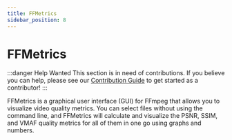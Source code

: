 ```yaml
---
title: FFMetrics
sidebar_position: 8
---
```


# FFMetrics

:::danger Help Wanted
This section is in need of contributions. If you believe you can help, please see our [Contribution Guide](../contribution-guide.mdx) to get started as a contributor!
:::

FFMetrics is a graphical user interface (GUI) for FFmpeg that allows you to visualize video quality metrics. You can select files without using the command line, and FFMetrics will calculate and visualize the PSNR, SSIM, and VMAF quality metrics for all of them in one go using graphs and numbers.
